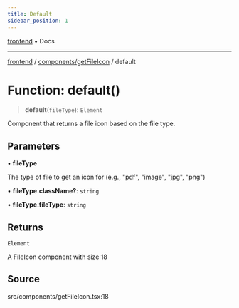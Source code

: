 ```yaml
---
title: Default
sidebar_position: 1
---
```


[frontend](../../..) • Docs

***

[frontend](../../..) / [components/getFileIcon](..) / default

# Function: default()

> **default**(`fileType`): `Element`

Component that returns a file icon based on the file type.

## Parameters

• **fileType**

The type of file to get an icon for (e.g., "pdf", "image", "jpg", "png")

• **fileType.className?**: `string`

• **fileType.fileType**: `string`

## Returns

`Element`

A FileIcon component with size 18

## Source

src/components/getFileIcon.tsx:18
